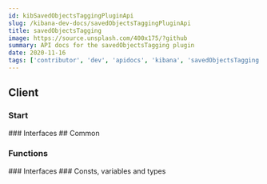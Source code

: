 ```yaml
---
id: kibSavedObjectsTaggingPluginApi
slug: /kibana-dev-docs/savedObjectsTaggingPluginApi
title: savedObjectsTagging
image: https://source.unsplash.com/400x175/?github
summary: API docs for the savedObjectsTagging plugin
date: 2020-11-16
tags: ['contributor', 'dev', 'apidocs', 'kibana', 'savedObjectsTagging']
---
```



## Client

### Start
<DocDefinitionList data={[savedObjectsTaggingObj.client.start]}/>
### Interfaces
<DocDefinitionList data={savedObjectsTaggingObj.client.interfaces}/>
## Common

### Functions
<DocDefinitionList data={savedObjectsTaggingObj.common.functions}/>
### Interfaces
<DocDefinitionList data={savedObjectsTaggingObj.common.interfaces}/>
### Consts, variables and types
<DocDefinitionList data={savedObjectsTaggingObj.common.misc}/>
